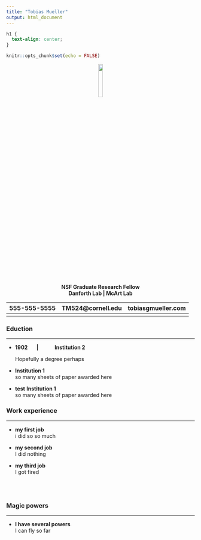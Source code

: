 ```yaml
---
title: "Tobias Mueller"
output: html_document
---
```


```css
h1 {
  text-align: center;
}
```


```r
knitr::opts_chunk$set(echo = FALSE)
```

 <center>![](https://knickoftime.net/wp-content/uploads/2014/06/bee-graphic-image.png){width=15%}</center> 



<center>   **NSF Graduate Research Fellow
<br>
Danforth Lab | McArt Lab** </center>  


 
555-555-5555 | TM524@cornell.edu | tobiasgmueller.com
-------------|---------------|-----------
  |   |   
  
  


### Eduction 

---


* **1902**
&nbsp;&nbsp;&nbsp;&nbsp;
**|** 
&nbsp;&nbsp;&nbsp;&nbsp;&nbsp;&nbsp;&nbsp;&nbsp;&nbsp; 
**Institution 2** 

  Hopefully a degree perhaps

* **Institution 1**  
  so many sheets of paper awarded here

* **test**          **Institution 1**  
  so many sheets of paper awarded here

### Work experience

---

* **my first job**  
  i did so so much
  
* **my second job**  
I did nothing

* **my third job**  
I got fired

<br>
<br>



### Magic powers

---

* **I have several powers**  
I can fly so far

